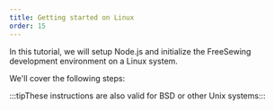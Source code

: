 ```yaml
---
title: Getting started on Linux
order: 15
---
```


In this tutorial, we will setup Node.js and initialize the FreeSewing
development environment on a Linux system.

We'll cover the following steps:

<ReadMore />

:::tipThese instructions are also valid for BSD or other Unix systems:::

